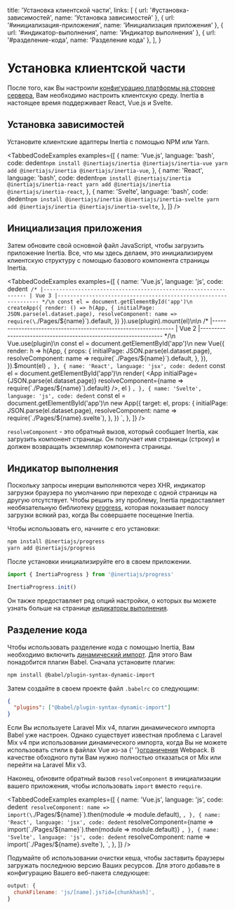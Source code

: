 
  title: 'Установка клиентской части',
  links: [
    { url: '#установка-зависимостей', name: 'Установка зависимостей' },
    { url: '#инициализация-приложения', name: 'Инициализация приложения' },
    { url: '#индикатор-выполнения', name: 'Индикатор выполнения' },
    { url: '#разделение-кода', name: 'Разделение кода' },
  ],
}

# Установка клиентской части

После того, как Вы настроили [конфигурацию платформы на стороне сервера](/server-side-setup), Вам необходимо настроить клиентскую среду. Inertia в настоящее время поддерживает React, Vue.js и Svelte.

## Установка зависимостей

Установите клиентские адаптеры Inertia с помощью NPM или Yarn.

<TabbedCodeExamples
  examples={[
    {
      name: 'Vue.js',
      language: 'bash',
      code: dedent`
        npm install @inertiajs/inertia @inertiajs/inertia-vue
        yarn add @inertiajs/inertia @inertiajs/inertia-vue
      `,
    },
    {
      name: 'React',
      language: 'bash',
      code: dedent`
        npm install @inertiajs/inertia @inertiajs/inertia-react
        yarn add @inertiajs/inertia @inertiajs/inertia-react
      `,
    },
    {
      name: 'Svelte',
      language: 'bash',
      code: dedent`
        npm install @inertiajs/inertia @inertiajs/inertia-svelte
        yarn add @inertiajs/inertia @inertiajs/inertia-svelte
      `,
    },
  ]}
/>

## Инициализация приложения

Затем обновите свой основной файл JavaScript, чтобы загрузить приложение Inertia. Все, что мы здесь делаем, это инициализируем клиентскую структуру с помощью базового компонента страницы Inertia.

<TabbedCodeExamples
  examples={[
    {
      name: 'Vue.js',
      language: 'js',
      code: dedent`
        /*
        |----------------------------------------------------------------
        | Vue 3
        |----------------------------------------------------------------
        */\n
        const el = document.getElementById('app')\n
        createApp({
          render: () => h(App, {
            initialPage: JSON.parse(el.dataset.page),
            resolveComponent: name => require(\`./Pages/\${name}\`).default,
          })
        }).use(plugin).mount(el)\n\n
        /*
        |----------------------------------------------------------------
        | Vue 2
        |----------------------------------------------------------------
        */\n
        Vue.use(plugin)\n
        const el = document.getElementById('app')\n
        new Vue({
          render: h => h(App, {
            props: {
              initialPage: JSON.parse(el.dataset.page),
              resolveComponent: name => require(\`./Pages/\${name}\`).default,
            },
          }),
        }).$mount(el)
      `,
    },
    {
      name: 'React',
      language: 'jsx',
      code: dedent`
        const el = document.getElementById('app')\n
        render(
          <App
            initialPage={JSON.parse(el.dataset.page)}
            resolveComponent={name => require(\`./Pages/\${name}\`).default}
          />,
          el
        )
      `,
    },
    {
      name: 'Svelte',
      language: 'js',
      code: dedent`
        const el = document.getElementById('app')\n
        new App({
          target: el,
          props: {
            initialPage: JSON.parse(el.dataset.page),
            resolveComponent: name => require(\`./Pages/\${name}.svelte\`),
          },
        })
      `,
    },
  ]}
/>

`resolveComponent` - это обратный вызов, который сообщает Inertia, как загрузить компонент страницы. Он получает имя страницы (строку) и должен возвращать экземпляр компонента страницы.

## Индикатор выполнения

Поскольку запросы инерции выполняются через XHR, индикатор загрузки браузера по умолчанию при переходе с одной страницы на другую отсутствует. Чтобы решить эту проблему, Inertia предоставляет необязательную библиотеку [progress](https://github.com/inertiajs/progress), которая показывает полосу загрузки всякий раз, когда Вы совершаете посещение Inertia.

Чтобы использовать его, начните с его установки:

```bash
npm install @inertiajs/progress
yarn add @inertiajs/progress
```

После установки инициализируйте его в своем приложении.

```js
import { InertiaProgress } from '@inertiajs/progress'

InertiaProgress.init()
```

Он также предоставляет ряд опций настройки, о которых вы можете узнать больше на странице [индикаторы выполнения](/progress-indicators).

## Разделение кода

Чтобы использовать разделение кода с помощью Inertia, Вам необходимо включить [динамический импорт](https://github.com/tc39/proposal-dynamic-import). Для этого Вам понадобится плагин Babel. Сначала установите плагин:

```bash
npm install @babel/plugin-syntax-dynamic-import
```

Затем создайте в своем проекте файл `.babelrc` со следующим:

```json
{
  "plugins": ["@babel/plugin-syntax-dynamic-import"]
}
```

<Notice>
  Если Вы используете Laravel Mix v4, плагин динамического импорта Babel уже настроен. Однако существует известная проблема с Laravel Mix v4 при использовании динамического импорта, когда Вы не можете использовать стили в файлах Vue из-за {' '}<a href="https://github.com/JeffreyWay/laravel-mix/issues/1856#issuecomment-448082909">ограничения</a> Webpack. В качестве обходного пути Вам нужно полностью отказаться от Mix или перейти на Laravel Mix v3.
</Notice>

Наконец, обновите обратный вызов `resolveComponent` в инициализации вашего приложения, чтобы использовать `import` вместо `require`.

<TabbedCodeExamples
  examples={[
    {
      name: 'Vue.js',
      language: 'js',
      code: dedent`
        resolveComponent: name => import(\`./Pages/\${name}\`).then(module => module.default),
      `,
    },
    {
      name: 'React',
      language: 'jsx',
      code: dedent`
        resolveComponent={name => import(\`./Pages/\${name}\`).then(module => module.default)}
      `,
    },
    {
      name: 'Svelte',
      language: 'js',
      code: dedent`
        resolveComponent: name => import(\`./Pages/\${name}.svelte\`),
      `,
    },
  ]}
/>

Подумайте об использовании очистки кеша, чтобы заставить браузеры загружать последнюю версию Ваших ресурсов. Для этого добавьте в конфигурацию Вашего веб-пакета следующее:

```js
output: {
  chunkFilename: 'js/[name].js?id=[chunkhash]',
}
```
